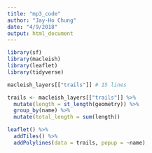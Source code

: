 ```yaml
---
title: "mp3_code"
author: "Jay-Ho Chung"
date: "4/9/2018"
output: html_document
---
```


```r
library(sf)
library(macleish)
library(leaflet)
library(tidyverse)
```

```r
macleish_layers[["trails"]] # 15 lines
```

```r
trails <- macleish_layers[["trails"]] %>% 
  mutate(length = st_length(geometry)) %>% 
  group_by(name) %>% 
  mutate(total_length = sum(length))

leaflet() %>% 
  addTiles() %>% 
  addPolylines(data = trails, popup = ~name)
```

